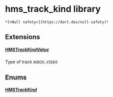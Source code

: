 # hms_track_kind library

    *[<Null safety>](https://dart.dev/null-safety)*

## Extensions

##### [HMSTrackKindValue](../enum_hms_track_kind/HMSTrackKindValue)

Type of track <code>AUDIO,VIDEO</code>

## Enums

##### [HMSTrackKind](../enum_hms_track_kind/HMSTrackKind-class)
